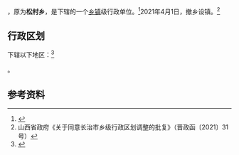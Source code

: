 {{中国乡级行政区|14/04/30/201/000}}

'''{{PAGENAMEBASE}}'''，原为'''松村乡'''，是{{PRC admin/fullname|14/04/30/201/000|3}}下辖的一个[[乡镇|乡镇]]级行政单位。<ref>{{PRC admin/ref sgc|{{PRC admin/parent|14/04/30/201/000}}}}</ref>2021年4月1日，撤乡设镇。<ref>山西省政府《关于同意长治市乡级行政区划调整的批复》（晋政函〔2021〕31号）</ref>

== 行政区划 ==

{{PAGENAMEBASE}}下辖以下地区：<ref>{{PRC admin/ref sgc|14/04/30/201/000}}</ref>

{{PRC admin/children|14/04/30/201/000}}。

== 参考资料 ==

{{reflist}}

{{PRC admin/navcat|14/04/30/201/000}}